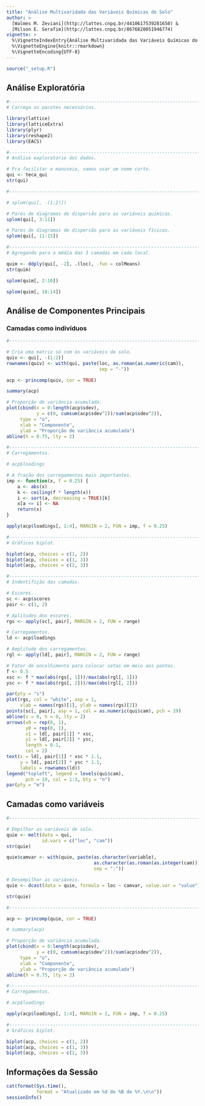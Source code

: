 ```yaml
---
title: "Análise Multivaridada das Variáveis Químicas do Solo"
author: >
  [Walmes M. Zeviani](http://lattes.cnpq.br/4410617539281650) &
  [Milson E. Serafim](http://lattes.cnpq.br/8676820051946774)
vignette: >
  %\VignetteIndexEntry{Análise Multivaridada das Variáveis Químicas do Solo}
  %\VignetteEngine{knitr::rmarkdown}
  %\VignetteEncoding{UTF-8}
---
```


```r
source("_setup.R")
```

## Análise Exploratória

```r
#-----------------------------------------------------------------------
# Carrega os pacotes necessários.

library(lattice)
library(latticeExtra)
library(plyr)
library(reshape2)
library(EACS)
```

```r
#-----------------------------------------------------------------------
# Análise exploratório dos dados.

# Pra facilitar o manuseio, vamos usar um nome curto.
qui <- teca_qui
str(qui)

#-----------------------------------------------------------------------

# splom(qui[, -(1:2)])

# Pares de diagramas de dispersão para as variáveis químicas.
splom(qui[, 3:11])

# Pares de diagramas de dispersão para as variáveis físicas.
splom(qui[, 11:15])

#-----------------------------------------------------------------------
# Agregando para a média das 3 camadas em cada local.

quim <- ddply(qui[, -2], .(loc), .fun = colMeans)
str(quim)

splom(quim[, 2:10])

splom(quim[, 10:14])
```

## Análise de Componentes Principais

### Camadas como indivíduos

```r
#-----------------------------------------------------------------------

# Cria uma matriz só com as variáveis de solo.
quiv <- qui[, -(1:2)]
rownames(quiv) <- with(qui, paste(loc, as.roman(as.numeric(cam)),
                                  sep = "-"))

acp <- princomp(quiv, cor = TRUE)

summary(acp)

# Proporção de variância acumulada.
plot(cbind(x = 0:length(acp$sdev),
           y = c(0, cumsum(acp$sdev^2))/sum(acp$sdev^2)),
     type = "o",
     xlab = "Componente",
     ylab = "Proporção de variância acumulada")
abline(h = 0.75, lty = 2)

#-----------------------------------------------------------------------
# Carregamentos.

# acp$loadings

# A fração dos carregamentos mais importantes.
imp <- function(x, f = 0.25) {
    a <- abs(x)
    k <- ceiling(f * length(x))
    i <- sort(a, decreasing = TRUE)[k]
    x[a <= i] <- NA
    return(x)
}

apply(acp$loadings[, 1:4], MARGIN = 2, FUN = imp, f = 0.25)

#-----------------------------------------------------------------------
# Gráficos biplot.

biplot(acp, choices = c(1, 2))
biplot(acp, choices = c(1, 3))
biplot(acp, choices = c(2, 3))

#-----------------------------------------------------------------------
# Indentifição das camadas.

# Escores.
sc <- acp$scores
pair <- c(1, 2)

# Aplitudes dos escores.
rgs <- apply(sc[, pair], MARGIN = 2, FUN = range)

# Carregamentos.
ld <- acp$loadings

# Amplitude dos carregamentos.
rgl <- apply(ld[, pair], MARGIN = 2, FUN = range)

# Fator de encolhimento para colocar setas em meio aos pontos.
f <- 0.5
xsc <- f * max(abs(rgs[, 1]))/max(abs(rgl[, 1]))
ysc <- f * max(abs(rgs[, 2]))/max(abs(rgl[, 2]))

par(pty = "s")
plot(rgs, col = "white", asp = 1,
     xlab = names(rgs)[1], ylab = names(rgs)[2])
points(sc[, pair], asp = 1, col = as.numeric(qui$cam), pch = 19)
abline(v = 0, h = 0, lty = 2)
arrows(x0 = rep(0, 1),
       y0 = rep(0, 1),
       x1 = ld[, pair[1]] * xsc,
       y1 = ld[, pair[2]] * ysc,
       length = 0.1,
       col = 2)
text(x = ld[, pair[1]] * xsc * 1.1,
     y = ld[, pair[2]] * ysc * 1.1,
     labels = rownames(ld))
legend("topleft", legend = levels(qui$cam),
       pch = 19, col = 1:3, bty = "n")
par(pty = "m")
```

## Camadas como variáveis

```r
#-----------------------------------------------------------------------

# Empilhar as variáveis de solo.
quie <- melt(data = qui,
             id.vars = c("loc", "cam"))
str(quie)

quie$camvar <- with(quie, paste(as.character(variable),
                                as.character(as.roman(as.integer(cam))),
                                sep = ":"))

# Desempilhar as variáveis.
quie <- dcast(data = quie, formula = loc ~ camvar, value.var = "value")

str(quie)

#-----------------------------------------------------------------------

acp <- princomp(quie, cor = TRUE)

# summary(acp)

# Proporção de variância acumulada.
plot(cbind(x = 0:length(acp$sdev),
           y = c(0, cumsum(acp$sdev^2))/sum(acp$sdev^2)),
     type = "o",
     xlab = "Componente",
     ylab = "Proporção de variância acumulada")
abline(h = 0.75, lty = 2)

#-----------------------------------------------------------------------
# Carregamentos.

# acp$loadings

apply(acp$loadings[, 1:4], MARGIN = 2, FUN = imp, f = 0.25)

#-----------------------------------------------------------------------
# Gráficos biplot.

biplot(acp, choices = c(1, 2))
biplot(acp, choices = c(1, 3))
biplot(acp, choices = c(2, 3))
```

## Informações da Sessão

```r
cat(format(Sys.time(),
           format = "Atualizado em %d de %B de %Y.\n\n"))
sessionInfo()
```
